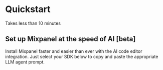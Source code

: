 
# Quickstart

<Cards>
  <Cards.Card icon title="Install Mixpanel" href="/docs/quickstart/install-mixpanel" />
  <Cards.Card icon title="Identify Users" href="/docs/quickstart/identify-users" />
  <Cards.Card icon title="Capture Events" href="/docs/quickstart/track-events" />
</Cards>

<div style={{ position: 'relative', padding: '24px', border: '1px solid #e5e7eb', borderRadius: '8px', marginBottom: '32px', marginTop: '32px' }}>
  <div style={{ position: 'absolute', top: '16px', right: '16px', padding: '4px 12px', backgroundColor: '#f3f4f6', borderRadius: '4px', fontSize: '14px', fontWeight: '500' }}>
    Takes less than 10 minutes
  </div>
  <h2 style={{ marginTop: 0 }}>Set up Mixpanel at the speed of AI [beta]</h2>
  <p>Install Mixpanel faster and easier than ever with the AI code editor integration. Just select your SDK below to copy and paste the appropriate LLM agent prompt.</p>
  <ExtendedButton
      title="Get Started"
      link="/docs/quickstart/install-with-ai"
    ></ExtendedButton>
</div>
